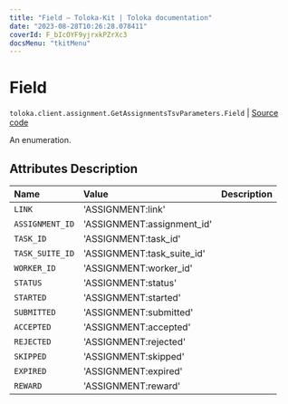 ```yaml
---
title: "Field — Toloka-Kit | Toloka documentation"
date: "2023-08-28T10:26:28.078411"
coverId: F_bIcOYF9yjrxkPZrXc3
docsMenu: "tkitMenu"
---
```


# Field

`toloka.client.assignment.GetAssignmentsTsvParameters.Field` | [Source code](https://github.com/Toloka/toloka-kit/blob/v1.2.1/src/client/assignment.py#L154)

An enumeration.

## Attributes Description

| Name | Value | Description |
| :------| :-----------| :----------| 
`LINK`|'ASSIGNMENT:link'|
`ASSIGNMENT_ID`|'ASSIGNMENT:assignment_id'|
`TASK_ID`|'ASSIGNMENT:task_id'|
`TASK_SUITE_ID`|'ASSIGNMENT:task_suite_id'|
`WORKER_ID`|'ASSIGNMENT:worker_id'|
`STATUS`|'ASSIGNMENT:status'|
`STARTED`|'ASSIGNMENT:started'|
`SUBMITTED`|'ASSIGNMENT:submitted'|
`ACCEPTED`|'ASSIGNMENT:accepted'|
`REJECTED`|'ASSIGNMENT:rejected'|
`SKIPPED`|'ASSIGNMENT:skipped'|
`EXPIRED`|'ASSIGNMENT:expired'|
`REWARD`|'ASSIGNMENT:reward'|